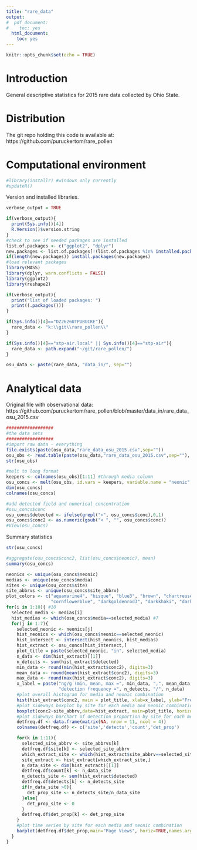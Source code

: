 ---
title: "rare_data"
output:
#  pdf_document:
#    toc: yes
  html_document:
    toc: yes
---

```{r setup, include=FALSE}
knitr::opts_chunk$set(echo = TRUE)
```

Introduction
========================================================
General descriptive statistics for 2015 rare data collected by Ohio State.

Distribution
========================================================
The git repo holding this code is available at:
https://github.com/puruckertom/rare_pollen

Computational environment
========================================================

```{r eval=FALSE, echo=FALSE}
#library(installr) #windows only currently
#updateR()
```
Version and installed libraries.
```{r eval=TRUE, echo=TRUE}
verbose_output = TRUE

if(verbose_output){
  print(Sys.info()[4])
  R.Version()$version.string
}
#check to see if needed packages are installed
list.of.packages <- c("ggplot2", "dplyr")
new.packages <- list.of.packages[!(list.of.packages %in% installed.packages()[,"Package"])]
if(length(new.packages)) install.packages(new.packages)
#load relevant packages
library(MASS)
library(dplyr, warn.conflicts = FALSE)
library(ggplot2)
library(reshape2)

if(verbose_output){
  print("list of loaded packages: ")
  print((.packages()))
}
```

```{r eval=TRUE, echo=FALSE}
if(Sys.info()[4]=="DZ2626UTPURUCKE"){
  rare_data <- "k:\\git\\rare_pollen\\"
}

if(Sys.info()[4]=="stp-air.local" || Sys.info()[4]=="stp-air"){
  rare_data <- path.expand("~/git/rare_pollen/")
}

osu_data <- paste(rare_data, "data_in/", sep="")
```

Analytical data
========================================================
Original file with observational data: 
https://github.com/puruckertom/rare_pollen/blob/master/data_in/rare_data_osu_2015.csv

```{r eval=TRUE, echo=TRUE}
##################
#the data sets
##################
#import raw data - everything
file.exists(paste(osu_data,"rare_data_osu_2015.csv",sep=""))
osu_obs <- read.table(paste(osu_data,"rare_data_osu_2015.csv",sep=""), header = TRUE, sep = ",")
str(osu_obs)

#melt to long format
keepers <- colnames(osu_obs)[1:11] #through media column
osu_concs <- melt(osu_obs, id.vars = keepers, variable.name = "neonic", value.name = "conc")
dim(osu_concs)
colnames(osu_concs)

#add detected field and numerical concentration
#osu_concs$conc
osu_concs$detected <- ifelse(grepl("<", osu_concs$conc),0,1)
osu_concs$conc2 <- as.numeric(gsub("< ", "", osu_concs$conc))
#View(osu_concs)

```

Summary statistics
```{r eval=TRUE, echo=TRUE}
str(osu_concs)

#aggregate(osu_concs$conc2, list(osu_concs$neonic), mean)
summary(osu_concs)

neonics <- unique(osu_concs$neonic)
medias <- unique(osu_concs$media)
sites <- unique(osu_concs$site)
site_abbrvs <- unique(osu_concs$site_abbrv)
plot_colors <- c("aquamarine4", "bisque", "blue3", "brown", "chartreuse4",
                 "cornflowerblue", "darkgoldenrod3", "darkkhaki", "darkmagenta", "darkorange1")
for(i in 1:10){ #10
  selected_media <- medias[i]
  hist_medias <- which(osu_concs$media==selected_media) #7
  for(j in 1:7){
    selected_neonic <- neonics[j]
    hist_neonics <- which(osu_concs$neonic==selected_neonic)
    hist_intersect <- intersect(hist_neonics, hist_medias)
    hist_extract <- osu_concs[hist_intersect,]
    plot_title = paste(selected_neonic, "in", selected_media)
    n_data <- dim(hist_extract)[[1]]
    n_detects <- sum(hist_extract$detected)
    min_data <- round(min(hist_extract$conc2), digits=3)
    mean_data <- round(mean(hist_extract$conc2), digits=3)
    max_data <- round(max(hist_extract$conc2), digits=3)
    x_label = paste("ng/g (min, mean, max =", min_data, ",", mean_data,",",max_data,")","\n",
                    "detection frequency =", n_detects, "/", n_data)
    #plot overall histogram for media and neonic combination
    hist(hist_extract$conc2, main = plot_title, xlab=x_label, ylab="Frequency", col=plot_colors[i])
    #plot sideways boxplot by site for each media and neonic combination
    boxplot(conc2~site_abbrv,data=hist_extract, main=plot_title, horizontal=TRUE,las=2, col=plot_colors[i])
    #plot sideways barchart of detection proportion by site for each media and neonic combination
    detfreq.df <- data.frame(matrix(NA, nrow = 11, ncol = 4))
    colnames(detfreq.df) <- c('site','detects','count','det_prop')

    for(k in 1:11){
      selected_site_abbrv <- site_abbrvs[k]
      detfreq.df$site[k] <- selected_site_abbrv
      which_extract_site <- which(hist_extract$site_abbrv==selected_site_abbrv)
      site_extract <- hist_extract[which_extract_site,]
      n_data_site <- dim(hist_extract)[[1]]
      detfreq.df$count[k] <- n_data_site
      n_detects_site <- sum(hist_extract$detected)
      detfreq.df$detects[k] <- n_detects_site
      if(n_data_site >0){
        det_prop_site <- n_detects_site/n_data_site
      }else{
        det_prop_site <- 0
      }
      detfreq.df$det_prop[k] <- det_prop_site
    }
    #plot time series by site for each media and neonic combination
    barplot(detfreq.df$det_prop,main="Page Views", horiz=TRUE,names.arg=detfreq.df$site,las=1)
  }
}

```
